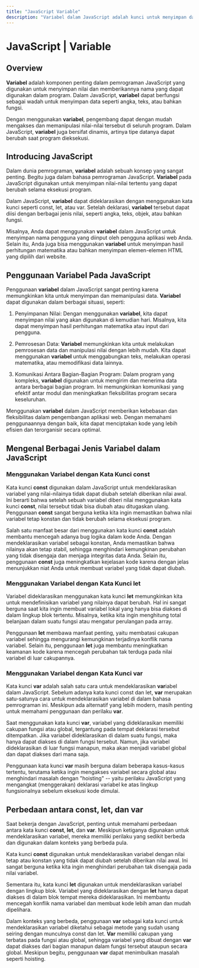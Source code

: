```yaml
---
title: "JavaScript Variable"
description: "Variabel dalam JavaScript adalah kunci untuk menyimpan dan memanipulasi data secara dinamis. Dengan kemampuan ini, kamu dapat mengendalikan teks, angka, dan informasi penting lainnya dengan mudah. Pelajari bagaimana penggunaan variabel dengan bijak dapat menghasilkan website yang responsif dan interaktif, meningkatkan pengalaman pengguna dan keterlihatan kamu di mesin pencari. Mulai gunakan variabel untuk membangun landasan yang kokoh dalam dunia pengembangan web."
---
```


# JavaScript | Variable

## Overview

**Variabel** adalah komponen penting dalam pemrograman JavaScript yang digunakan untuk menyimpan nilai dan memberikannya nama yang dapat digunakan dalam program. Dalam JavaScript, **variabel** dapat berfungsi sebagai wadah untuk menyimpan data seperti angka, teks, atau bahkan fungsi.

Dengan menggunakan **variabel**, pengembang dapat dengan mudah mengakses dan memanipulasi nilai-nilai tersebut di seluruh program. Dalam JavaScript, **variabel** juga bersifat dinamis, artinya tipe datanya dapat berubah saat program dieksekusi.

## Introducing **JavaScript**

Dalam dunia pemrograman, **variabel** adalah sebuah konsep yang sangat penting. Begitu juga dalam bahasa pemrograman JavaScript. **Variabel** pada JavaScript digunakan untuk menyimpan nilai-nilai tertentu yang dapat berubah selama eksekusi program.

Dalam JavaScript, **variabel** dapat dideklarasikan dengan menggunakan kata kunci seperti const, let, atau var. Setelah deklarasi, **variabel** tersebut dapat diisi dengan berbagai jenis nilai, seperti angka, teks, objek, atau bahkan fungsi.

Misalnya, Anda dapat menggunakan **variabel** dalam JavaScript untuk menyimpan nama pengguna yang diinput oleh pengguna aplikasi web Anda. Selain itu, Anda juga bisa menggunakan **variabel** untuk menyimpan hasil perhitungan matematika atau bahkan menyimpan elemen-elemen HTML yang dipilih dari website.

## Penggunaan **Variabel** Pada JavaScript

Penggunaan **variabel** dalam JavaScript sangat penting karena memungkinkan kita untuk menyimpan dan memanipulasi data. **Variabel** dapat digunakan dalam berbagai situasi, seperti:

1. Penyimpanan Nilai: Dengan menggunakan **variabel**, kita dapat menyimpan nilai yang akan digunakan di kemudian hari. Misalnya, kita dapat menyimpan hasil perhitungan matematika atau input dari pengguna.

2. Pemrosesan Data: **Variabel** memungkinkan kita untuk melakukan pemrosesan data dan manipulasi nilai dengan lebih mudah. Kita dapat menggunakan **variabel** untuk menggabungkan teks, melakukan operasi matematika, atau memodifikasi data lainnya.

3. Komunikasi Antara Bagian-Bagian Program: Dalam program yang kompleks, **variabel** digunakan untuk mengirim dan menerima data antara berbagai bagian program. Ini memungkinkan komunikasi yang efektif antar modul dan meningkatkan fleksibilitas program secara keseluruhan.

Menggunakan **variabel** dalam JavaScript memberikan kebebasan dan fleksibilitas dalam pengembangan aplikasi web. Dengan memahami penggunaannya dengan baik, kita dapat menciptakan kode yang lebih efisien dan terorganisir secara optimal.

## Mengenal Berbagai Jenis Variabel dalam JavaScript

### Menggunakan Variabel dengan Kata Kunci const

Kata kunci **const** digunakan dalam JavaScript untuk mendeklarasikan variabel yang nilai-nilainya tidak dapat diubah setelah diberikan nilai awal. Ini berarti bahwa setelah sebuah variabel diberi nilai menggunakan kata kunci **const**, nilai tersebut tidak bisa diubah atau ditugaskan ulang. Penggunaan **const** sangat berguna ketika kita ingin memastikan bahwa nilai variabel tetap konstan dan tidak berubah selama eksekusi program.

Salah satu manfaat besar dari menggunakan kata kunci **const** adalah membantu mencegah adanya bug logika dalam kode Anda. Dengan mendeklarasikan variabel sebagai konstan, Anda memastikan bahwa nilainya akan tetap stabil, sehingga menghindari kemungkinan perubahan yang tidak disengaja dan menjaga integritas data Anda. Selain itu, penggunaan **const** juga meningkatkan kejelasan kode karena dengan jelas menunjukkan niat Anda untuk membuat variabel yang tidak dapat diubah.

### Menggunakan Variabel dengan Kata Kunci let

Variabel dideklarasikan menggunakan kata kunci **let** memungkinkan kita untuk mendefinisikan variabel yang nilainya dapat berubah. Hal ini sangat berguna saat kita ingin membuat variabel lokal yang hanya bisa diakses di dalam lingkup blok tertentu. Misalnya, ketika kita ingin menghitung total belanjaan dalam suatu fungsi atau mengatur perulangan pada array.

Penggunaan **let** membawa manfaat penting, yaitu membatasi cakupan variabel sehingga mengurangi kemungkinan terjadinya konflik nama variabel. Selain itu, penggunaan **let** juga membantu meningkatkan keamanan kode karena mencegah perubahan tak terduga pada nilai variabel di luar cakupannya.

### Menggunakan Variabel dengan Kata Kunci var

Kata kunci **var** adalah salah satu cara untuk mendeklarasikan **var**iabel dalam JavaScript. Sebelum adanya kata kunci const dan let, **var** merupakan satu-satunya cara untuk mendeklarasikan variabel di dalam bahasa pemrograman ini. Meskipun ada alternatif yang lebih modern, masih penting untuk memahami penggunaan dan perilaku **var**.

Saat menggunakan kata kunci **var**, variabel yang dideklarasikan memiliki cakupan fungsi atau global, tergantung pada tempat deklarasi tersebut ditempatkan. Jika variabel dideklarasikan di dalam suatu fungsi, maka hanya dapat diakses di dalam fungsi tersebut. Namun, jika variabel dideklarasikan di luar fungsi manapun, maka akan menjadi variabel global dan dapat diakses dari mana saja.

Penggunaan kata kunci **var** masih berguna dalam beberapa kasus-kasus tertentu, terutama ketika ingin mengakses variabel secara global atau menghindari masalah dengan "hoisting" -- yaitu perilaku JavaScript yang mengangkat (menggerakan) deklarasi variabel ke atas lingkup fungsionalnya sebelum eksekusi kode dimulai.

## Perbedaan antara const, let, dan var

Saat bekerja dengan JavaScript, penting untuk memahami perbedaan antara kata kunci **const**, **let**, dan **var**. Meskipun ketiganya digunakan untuk mendeklarasikan variabel, mereka memiliki perilaku yang sedikit berbeda dan digunakan dalam konteks yang berbeda pula.

Kata kunci **const** digunakan untuk mendeklarasikan variabel dengan nilai tetap atau konstan yang tidak dapat diubah setelah diberikan nilai awal. Ini sangat berguna ketika kita ingin menghindari perubahan tak disengaja pada nilai variabel.

Sementara itu, kata kunci **let** digunakan untuk mendeklarasikan variabel dengan lingkup blok. Variabel yang dideklarasikan dengan **let** hanya dapat diakses di dalam blok tempat mereka dideklarasikan. Ini membantu mencegah konflik nama variabel dan membuat kode lebih aman dan mudah dipelihara.

Dalam konteks yang berbeda, penggunaan **var** sebagai kata kunci untuk mendeklarasikan variabel diketahui sebagai metode yang sudah usang seiring dengan munculnya const dan let. **Var** memiliki cakupan yang terbatas pada fungsi atau global, sehingga variabel yang dibuat dengan **var** dapat diakses dari bagian manapun dalam fungsi tersebut ataupun secara global. Meskipun begitu, penggunaan **var** dapat menimbulkan masalah seperti hoisting.
